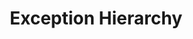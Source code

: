 ---
id: "q_jv1053"
questionType: "TRUE_FALSE"
title: "Exception Hierarchy"
statement: "All exceptions in Java are subclasses of the 'Throwable' class."
difficulty: "MEDIUM"
category: "Java"
correctAnswer: true
explanation: "‘Throwable’ is the superclass for both 'Error' and 'Exception' classes."
---